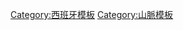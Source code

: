 {{Navbox
| name  = 西班牙山脈
| title = [[:Category:西班牙山脉|西班牙山脉]]
| state = {{{state|autocollapse}}}
| listclass = hlist
|image = [[Image:Flag of Spain.svg|30px|Flag of Spain|border]]
| list1 =
* [[坎塔布连山脉|坎塔布连]]
* [[加泰羅尼亞地中海山脈|地中海山脈]]
* [[加利西亞山脈|加利西亞]]
* [[托萊多山脈|托萊多]]
* [[比利牛斯山|比利牛斯]]
* [[貝蒂科山脈|貝蒂科]]
* [[伊比利亞山脈|伊比利亞]]
* [[中央山脈 (伊比利亞半島)|中央山脈]]
}}<noinclude>
{{collapsible option}}

[[Category:西班牙山脉| ]]
[[Category:西班牙模板]]
[[Category:山脈模板]]
</noinclude>